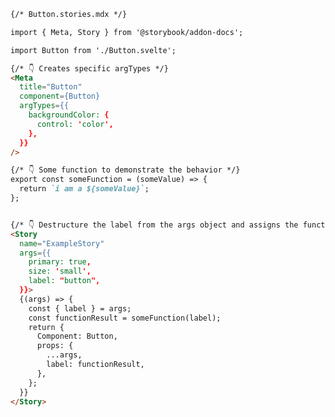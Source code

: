 ```md
{/* Button.stories.mdx */}

import { Meta, Story } from '@storybook/addon-docs';

import Button from './Button.svelte';

{/* 👇 Creates specific argTypes */}
<Meta
  title="Button"
  component={Button}
  argTypes={{
    backgroundColor: {
      control: 'color',
    },
  }}
/>

{/* 👇 Some function to demonstrate the behavior */}
export const someFunction = (someValue) => {
  return `i am a ${someValue}`;
};


{/* 👇 Destructure the label from the args object and assigns the function result to a variable and pass it as a prop into the component */}
<Story
  name="ExampleStory"
  args={{
    primary: true,
    size: 'small',
    label: "button",
  }}>
  {(args) => {
    const { label } = args;
    const functionResult = someFunction(label);
    return {
      Component: Button,
      props: {
        ...args,
        label: functionResult,
      },
    };
  }}
</Story>
```